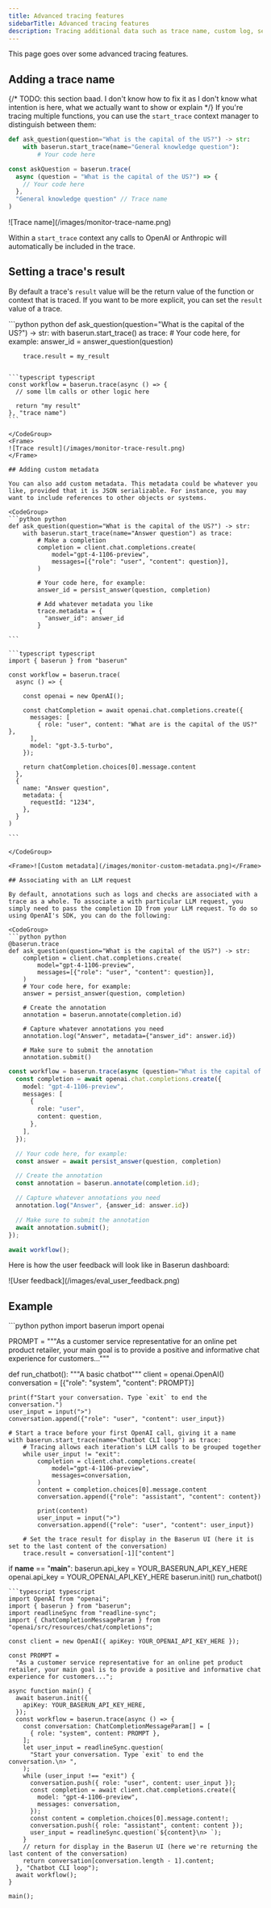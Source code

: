 ```yaml
---
title: Advanced tracing features
sidebarTitle: Advanced tracing features
description: Tracing additional data such as trace name, custom log, session ID, etc.
---
```


This page goes over some advanced tracing features.

## Adding a trace name
{/* TODO: this section baad. I don't know how to fix it as I don't know what intention is here, what we actually want to show or explain */}
If you're tracing multiple functions, you can use the `start_trace` context manager to distinguish between them:

<CodeGroup>

```python python
def ask_question(question="What is the capital of the US?") -> str:
    with baserun.start_trace(name="General knowledge question"):
        # Your code here
```

```typescript typescript
const askQuestion = baserun.trace(
  async (question = "What is the capital of the US?") => {
    // Your code here
  },
  "General knowledge question" // Trace name
)
```

</CodeGroup>
<Frame>
![Trace name](/images/monitor-trace-name.png)
</Frame>

Within a `start_trace` context any calls to OpenAI or Anthropic will automatically be included in the trace.

## Setting a trace's result

By default a trace's `result` value will be the return value of the function or context that is traced. If you want to be more explicit, you can set the `result` value of a trace.

<CodeGroup>
```python python
def ask_question(question="What is the capital of the US?") -> str:
    with baserun.start_trace() as trace:
        # Your code here, for example:
        answer_id = answer_question(question)

        trace.result = my_result
````

```typescript typescript
const workflow = baserun.trace(async () => {
  // some llm calls or other logic here

  return "my result"
}, "trace name")
```

</CodeGroup>
<Frame>
![Trace result](/images/monitor-trace-result.png)
</Frame>

## Adding custom metadata

You can also add custom metadata. This metadata could be whatever you like, provided that it is JSON serializable. For instance, you may want to include references to other objects or systems.

<CodeGroup>
```python python
def ask_question(question="What is the capital of the US?") -> str:
    with baserun.start_trace(name="Answer question") as trace:
        # Make a completion
        completion = client.chat.completions.create(
            model="gpt-4-1106-preview",
            messages=[{"role": "user", "content": question}],
        )

        # Your code here, for example:
        answer_id = persist_answer(question, completion)

        # Add whatever metadata you like
        trace.metadata = {
          "answer_id": answer_id
        }

```

```typescript typescript
import { baserun } from "baserun"

const workflow = baserun.trace(
  async () => {
    
    const openai = new OpenAI();

    const chatCompletion = await openai.chat.completions.create({
      messages: [
        { role: "user", content: "What are is the capital of the US?" },
      ],
      model: "gpt-3.5-turbo",
    });

    return chatCompletion.choices[0].message.content
  },
  {
    name: "Answer question",
    metadata: {
      requestId: "1234",
    },
  }
)

```

</CodeGroup>

<Frame>![Custom metadata](/images/monitor-custom-metadata.png)</Frame>

## Associating with an LLM request

By default, annotations such as logs and checks are associated with a trace as a whole. To associate a with particular LLM request, you simply need to pass the completion ID from your LLM request. To do so using OpenAI's SDK, you can do the following:

<CodeGroup>
```python python
@baserun.trace
def ask_question(question="What is the capital of the US?") -> str:
    completion = client.chat.completions.create(
        model="gpt-4-1106-preview",
        messages=[{"role": "user", "content": question}],
    )
    # Your code here, for example:
    answer = persist_answer(question, completion)

    # Create the annotation
    annotation = baserun.annotate(completion.id)

    # Capture whatever annotations you need
    annotation.log("Answer", metadata={"answer_id": answer.id})

    # Make sure to submit the annotation
    annotation.submit()
````

```typescript typescript
const workflow = baserun.trace(async (question="What is the capital of the US?") => {
  const completion = await openai.chat.completions.create({
    model: "gpt-4-1106-preview",
    messages: [
      {
        role: "user",
        content: question,
      },
    ],
  });

  // Your code here, for example:
  const answer = await persist_answer(question, completion)

  // Create the annotation
  const annotation = baserun.annotate(completion.id);

  // Capture whatever annotations you need
  annotation.log("Answer", {answer_id: answer.id})

  // Make sure to submit the annotation
  await annotation.submit();
});

await workflow();
````

</CodeGroup>

Here is how the user feedback will look like in Baserun dashboard:
<Frame>
![User feedback](/images/eval_user_feedback.png)
</Frame>

## Example
<CodeGroup>
```python python
import baserun
import openai

PROMPT = """As a customer service representative for an online pet product retailer, your main goal is to
provide a positive and informative chat experience for customers..."""


def run_chatbot():
    """A basic chatbot"""
    client = openai.OpenAI()
    conversation = [{"role": "system", "content": PROMPT}]

    print(f"Start your conversation. Type `exit` to end the conversation.")
    user_input = input(">")
    conversation.append({"role": "user", "content": user_input})

    # Start a trace before your first OpenAI call, giving it a name
    with baserun.start_trace(name="Chatbot CLI loop") as trace:
        # Tracing allows each iteration's LLM calls to be grouped together
        while user_input != "exit":
            completion = client.chat.completions.create(
                model="gpt-4-1106-preview",
                messages=conversation,
            )
            content = completion.choices[0].message.content
            conversation.append({"role": "assistant", "content": content})

            print(content)
            user_input = input(">")
            conversation.append({"role": "user", "content": user_input})

        # Set the trace result for display in the Baserun UI (here it is set to the last content of the conversation)
        trace.result = conversation[-1]["content"]


if __name__ == "__main__":
    baserun.api_key = YOUR_BASERUN_API_KEY_HERE
    openai.api_key = YOUR_OPENAI_API_KEY_HERE
    baserun.init()
    run_chatbot()
```
```typescript typescript
import OpenAI from "openai";
import { baserun } from "baserun";
import readlineSync from "readline-sync";
import { ChatCompletionMessageParam } from "openai/src/resources/chat/completions";

const client = new OpenAI({ apiKey: YOUR_OPENAI_API_KEY_HERE });

const PROMPT =
  "As a customer service representative for an online pet product retailer, your main goal is to provide a positive and informative chat experience for customers...";

async function main() {
  await baserun.init({
    apiKey: YOUR_BASERUN_API_KEY_HERE,
  });
  const workflow = baserun.trace(async () => {
    const conversation: ChatCompletionMessageParam[] = [
      { role: "system", content: PROMPT },
    ];
    let user_input = readlineSync.question(
      "Start your conversation. Type `exit` to end the conversation.\n> ",
    );
    while (user_input !== "exit") {
      conversation.push({ role: "user", content: user_input });
      const completion = await client.chat.completions.create({
        model: "gpt-4-1106-preview",
        messages: conversation,
      });
      const content = completion.choices[0].message.content!;
      conversation.push({ role: "assistant", content: content });
      user_input = readlineSync.question(`${content}\n> `);
    }
    // return for display in the Baserun UI (here we're returning the last content of the conversation)
    return conversation[conversation.length - 1].content;
  }, "Chatbot CLI loop");
  await workflow();
}

main();

````


</CodeGroup>
